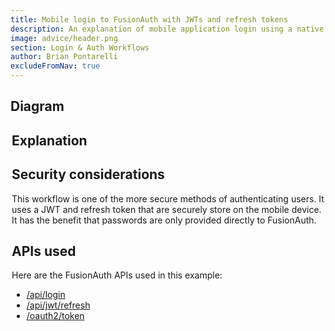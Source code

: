 ```yaml
---
title: Mobile login to FusionAuth with JWTs and refresh tokens
description: An explanation of mobile application login using a native login form that submits directly to FusionAuth with JWTs and refresh tokens
image: advice/header.png
section: Login & Auth Workflows
author: Brian Pontarelli
excludeFromNav: true
---
```


<NativeIntro/>

## Diagram

<Legend/>

<Diagram/>

## Explanation

<OrderedList>
  <Step1/>
  <Step2/>
  <Step3/>
  <Step4/>
  <Step5/>
  <Step6/>
  <Step7/>
</OrderedList>

## Security considerations

This workflow is one of the more secure methods of authenticating users. It uses a JWT and refresh token that are securely store on the mobile device. It has the benefit that passwords are only provided directly to FusionAuth.

## APIs used

Here are the FusionAuth APIs used in this example:

* [/api/login](/docs/v1/tech/apis/login#authenticate-a-user)
* [/api/jwt/refresh](/docs/v1/tech/apis/jwt#refresh-a-jwt)
* [/oauth2/token](/docs/v1/tech/oauth/endpoints#refresh-token-grant-request)
